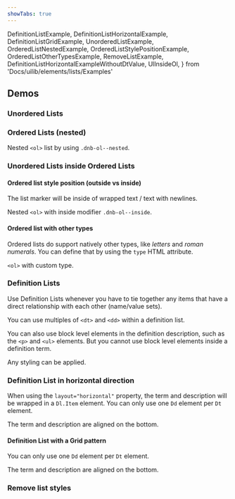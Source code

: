 ```yaml
---
showTabs: true
---
```


  DefinitionListExample,
  DefinitionListHorizontalExample,
  DefinitionListGridExample,
  UnorderedListExample,
  OrderedListNestedExample,
  OrderedListStylePositionExample,
  OrderedListOtherTypesExample,
  RemoveListExample,
  DefinitionListHorizontalExampleWithoutDtValue,
  UlInsideOl,
} from 'Docs/uilib/elements/lists/Examples'

## Demos

### Unordered Lists

<UnorderedListExample />

### Ordered Lists (nested)

Nested `<ol>` list by using `.dnb-ol--nested`.

<OrderedListNestedExample />

### Unordered Lists inside Ordered Lists

<UlInsideOl />

#### Ordered list style position (outside vs inside)

The list marker will be inside of wrapped text / text with newlines.

Nested `<ol>` with inside modifier `.dnb-ol--inside`.

<OrderedListStylePositionExample />

#### Ordered list with other types

Ordered lists do support natively other types, like _letters_ and _roman numerals_. You can define that by using the `type` HTML attribute.

`<ol>` with custom type.

<OrderedListOtherTypesExample />

### Definition Lists

Use Definition Lists whenever you have to tie together any items that have a direct relationship with each other (name/value sets).

You can use multiples of `<dt>` and `<dd>` within a definition list.

You can also use block level elements in the definition description, such as the `<p>` and `<ul>` elements. But you cannot use block level elements inside a definition term.

Any styling can be applied.

<DefinitionListExample />

### Definition List in horizontal direction

When using the `layout="horizontal"` property, the term and description will be wrapped in a `Dl.Item` element. You can only use one `Dd` element per `Dt` element.

The term and description are aligned on the bottom.

<DefinitionListHorizontalExample />

#### Definition List with a Grid pattern

You can only use one `Dd` element per `Dt` element.

The term and description are aligned on the bottom.

<DefinitionListGridExample />

### Remove list styles

<RemoveListExample />
